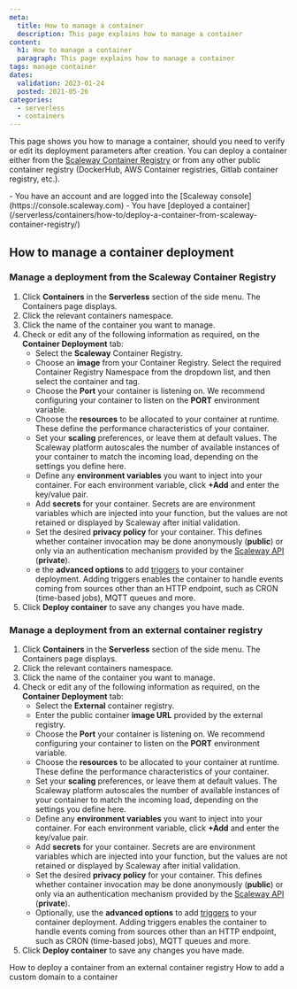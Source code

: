 ```yaml
---
meta:
  title: How to manage a container
  description: This page explains how to manage a container
content:
  h1: How to manage a container
  paragraph: This page explains how to manage a container
tags: manage container 
dates:
  validation: 2023-01-24
  posted: 2021-05-26
categories:
  - serverless
  - containers
---
```


This page shows you how to manage a container, should you need to verify or edit its deployment parameters after creation. You can deploy a container either from the [Scaleway Container Registry](/containers/container-registry/quickstart/) or from any other public container registry (DockerHub, AWS Container registries, Gitlab container registry, etc.).

<Macro id="iam-requirements" />

<Message type="requirement">
  - You have an account and are logged into the [Scaleway console](https://console.scaleway.com)
  - You have [deployed a container](/serverless/containers/how-to/deploy-a-container-from-scaleway-container-registry/)
</Message>

## How to manage a container deployment

### Manage a deployment from the Scaleway Container Registry

1. Click **Containers** in the **Serverless** section of the side menu. The Containers page displays.
2. Click the relevant containers namespace.
3. Click the name of the container you want to manage.
    <Lightbox src="scaleway-manage-container.webp" alt="" />
4. Check or edit any of the following information as required, on the **Container Deployment** tab:
    - Select the **Scaleway** Container Registry.
    - Choose an **image** from your Container Registry. Select the required Container Registry Namespace from the dropdown list, and then select the container and tag.
    - Choose the **Port** your container is listening on. We recommend configuring your container to listen on the **PORT** environment variable.
    - Choose the **resources** to be allocated to your container at runtime. These define the performance characteristics of your container.
    - Set your **scaling** preferences, or leave them at default values. The Scaleway platform autoscales the number of available instances of your container to match the incoming load, depending on the settings you define here.
    - Define any **environment variables** you want to inject into your container. For each environment variable, click **+Add** and enter the key/value pair.
    - Add **secrets** for your container. Secrets are are environment variables which are injected into your function, but the values are not retained or displayed by Scaleway after initial validation.
    - Set the desired **privacy policy** for your container. This defines whether container invocation may be done anonymously (**public**) or only via an authentication mechanism provided by the [Scaleway API](https://www.scaleway.com/en/developers/api/serverless-containers/#authentication) (**private**).
    - e the **advanced options** to add [triggers](/serverless/containers/concepts/#trigger) to your container deployment. Adding triggers enables the container to handle events coming from sources other than an HTTP endpoint, such as CRON (time-based jobs), MQTT queues and more.
5. Click **Deploy container** to save any changes you have made.

### Manage a deployment from an external container registry

1. Click **Containers** in the **Serverless** section of the side menu. The Containers page displays.
2. Click the relevant containers namespace.
3. Click the name of the container you want to manage.
    <Lightbox src="scaleway-manage-container.webp" alt="" />
4. Check or edit any of the following information as required, on the **Container Deployment** tab:
    - Select the **External** container registry.
    - Enter the public container **image URL** provided by the external registry.
    - Choose the **Port** your container is listening on. We recommend configuring your container to listen on the **PORT** environment variable.
    - Choose the **resources** to be allocated to your container at runtime. These define the performance characteristics of your container.
    - Set your **scaling** preferences, or leave them at default values. The Scaleway platform autoscales the number of available instances of your container to match the incoming load, depending on the settings you define here.
    - Define any **environment variables** you want to inject into your container. For each environment variable, click **+Add** and enter the key/value pair.
    - Add **secrets** for your container. Secrets are are environment variables which are injected into your function, but the values are not retained or displayed by Scaleway after initial validation.
    - Set the desired **privacy policy** for your container. This defines whether container invocation may be done anonymously (**public**) or only via an authentication mechanism provided by the [Scaleway API](https://www.scaleway.com/en/developers/api/serverless-containers/#authentication) (**private**).
    - Optionally, use the **advanced options** to add [triggers](/serverless/containers/concepts/#trigger) to your container deployment. Adding triggers enables the container to handle events coming from sources other than an HTTP endpoint, such as CRON (time-based jobs), MQTT queues and more.
5. Click **Deploy container** to save any changes you have made.

<Navigation title="See Also">
  <PreviousButton to="/serverless/containers/how-to/deploy-a-container-from-external-container-registry/">How to deploy a container from an external container registry</PreviousButton>
  <NextButton to="/serverless/containers/how-to/add-a-custom-domain-to-a-container/">How to add a custom domain to a container</NextButton>
</Navigation>
